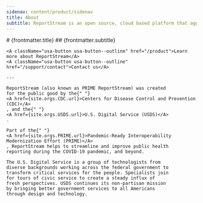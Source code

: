 ```yaml
---
sidenav: content/product/sidenav
title: About
subtitle: ReportStream is an open source, cloud based platform that aggregates and delivers COVID-19 test results to health departments. We send data directly from testing facilities, labs, and more through a single connection.
---
```


<div className="grid-container rs-documentation usa-prose desktop:margin-top-6">
    # {frontmatter.title}
    ## {frontmatter.subtitle}

    <A className="usa-button usa-button--outline" href="/product">Learn more about ReportStream</A>
    <A className="usa-button usa-button--outline" href="/support/contact">Contact us</A>

    ---

    ReportStream (also known as PRIME ReportStream) was created
    for the public good by the{" "}
    <A href={site.orgs.CDC.url}>Centers for Disease Control and Prevention (CDC)</A>
    , and the{" "}
    <A href={site.orgs.USDS.url}>U.S. Digital Service (USDS)</A>
    .

    Part of the{" "}
    <A href={site.orgs.PRIME.url}>Pandemic-Ready Interoperability Modernization Effort (PRIME)</A>
    , ReportStream helps to streamline and improve public health
    reporting during the COVID-19 pandemic, and beyond.

    The U.S. Digital Service is a group of technologists from
    diverse backgrounds working across the federal government to
    transform critical services for the people. Specialists join
    for tours of civic service to create a steady influx of
    fresh perspectives. USDS continues its non-partisan mission
    by bringing better government services to all Americans
    through design and technology.
</div>